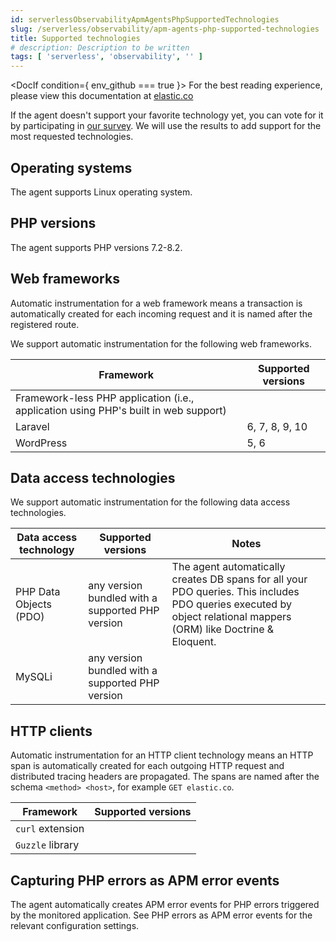 ```yaml
---
id: serverlessObservabilityApmAgentsPhpSupportedTechnologies
slug: /serverless/observability/apm-agents-php-supported-technologies
title: Supported technologies
# description: Description to be written
tags: [ 'serverless', 'observability', '' ]
---
```





<DocIf condition={ env_github === true }>
<DocCallOut title="Note">
For the best reading experience,
please view this documentation at [elastic.co](https://www.elastic.co/guide/en/apm/agent/php)
</DocCallOut>
</DocIf>

<div id="supported-technologies"></div>

If the agent doesn't support your favorite technology yet,
you can vote for it by participating in [our survey](https://docs.google.com/forms/d/e/1FAIpQLSf8c3BJVMqaeuqpq-t3_Q4NilNcdsrzK1qJ4Qo9JpJslrmYzA/viewform).
We will use the results to add support for the most requested technologies.

<div id="supported-os"></div>

## Operating systems

The agent supports Linux operating system.

<div id="supported-php-versions"></div>

## PHP versions

The agent supports PHP versions 7.2-8.2.

<div id="supported-web-frameworks"></div>

## Web frameworks

Automatic instrumentation for a web framework means
a transaction is automatically created for each incoming request and it is named after the registered route.

We support automatic instrumentation for the following web frameworks.

| Framework | Supported versions |
|---|---|
| Framework-less PHP application (i.e., application using PHP's built in web support) |  |
| Laravel | 6, 7, 8, 9, 10 |
| WordPress | 5, 6 |

<div id="supported-data-access-technologies"></div>

## Data access technologies

We support automatic instrumentation for the following data access technologies.

| Data access technology | Supported versions | Notes |
|---|---|---|
| PHP Data Objects (PDO) | any version bundled with a supported PHP version | The agent automatically creates DB spans for all your PDO queries. This includes PDO queries executed by object relational mappers (ORM) like Doctrine & Eloquent. |
| MySQLi | any version bundled with a supported PHP version |  |

<div id="supported-http-clients"></div>

## HTTP clients

Automatic instrumentation for an HTTP client technology means
an HTTP span is automatically created for each outgoing HTTP request
and distributed tracing headers are propagated.
The spans are named after the schema `<method> <host>`, for example `GET elastic.co`.

| Framework | Supported versions |
|---|---|
| `curl` extension |  |
| `Guzzle` library |  |

<div id="supported-php-errors"></div>

## Capturing PHP errors as APM error events

The agent automatically creates APM error events for PHP errors triggered by the monitored application.
See <DocLink id="serverlessObservabilityApmAgentsPhpConfigure" section="php-errors-as-apm-error-events">PHP errors as APM error events</DocLink> for the relevant configuration settings.
